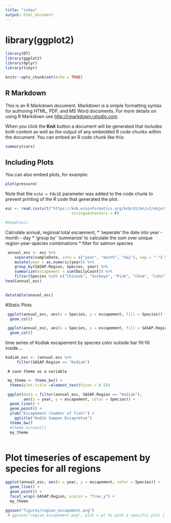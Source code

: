 ```yaml
---
title: "index"
output: html_document
---
```


# library(ggplot2)

```r
library(DT)
library(ggplot2)
library(dplyr)
library(tidyr)
```
 

```r
knitr::opts_chunk$set(echo = TRUE)
```

## R Markdown

This is an R Markdown document. Markdown is a simple formatting syntax for authoring HTML, PDF, and MS Word documents. For more details on using R Markdown see <http://rmarkdown.rstudio.com>.

When you click the **Knit** button a document will be generated that includes both content as well as the output of any embedded R code chunks within the document. You can embed an R code chunk like this:

```r
summary(cars)
```

## Including Plots

You can also embed plots, for example:

```r
plot(pressure)
```

Note that the `echo = FALSE` parameter was added to the code chunk to prevent printing of the R code that generated the plot.



```r
esc <- read.csv(url("https://knb.ecoinformatics.org/knb/d1/mn/v2/object/urn%3Auuid%3Af119a05b-bbe7-4aea-93c6-85434dcb1c5e", method = "libcurl"),
                             stringsAsFactors = F)

#head(esc)
```

Calculate annual, reginoal total escaement, 
* 'seperate' the date into year - month - day
* 'group by' 'summarize' to calculate the sum over unique region-year-species combinations
* filter for salmon species

```r
 annual_esc <- esc %>%
    separate(sampleDate, into = c("year", "month", "day"), sep = "-") %>% 
    mutate(year = as.numeric(year)) %>% 
    group_by(SASAP.Region, Species, year) %>% 
    summarize(escapement = sum(DailyCount)) %>% 
    filter(Species %in% c("Chinook", "Sockeye", "Pink", "Chum", "Coho"))
head(annual_esc)
     
```

```r
datatable(annual_esc)
```
#Static Plots
```r
 ggplot(annual_esc, aes(x = Species, y = escapement, fill = Species)) +
  geom_col()
```

```r
 ggplot(annual_esc, aes(x = Species, y = escapement, fill = SASAP.Region)) +
  geom_col()
```
time series of Kodiak escapement by species
color outside bar fill fill inside....
```r
kodiak_esc <- (annual.esc %>% 
     filter(SASAP.Region == "Kodiak")
```
     # save theme as a variable
```r
 my_theme <- theme_bw() +
  theme(plot.title =element_text(hjust = 0.5))
```

```r
 ggplot(data = filter(annual_esc, SASAP.Region == "Kodiak"), 
        aes(x = year, y = escapement, color = Species)) +
  geom_line() +
  geom_point() +
  ylab("Escapement (number of fish)") +
    ggtitle("Kodik Sampon Escaprmtne")
  theme_bw()
  #theme_minimal()
  my_theme
  

```

# Plot timeseries of escapement by species for all regions

```r
ggplot(annual_esc, aes(x = year, y = escapement, color = Species)) +
  geom_line() +
  geom_point() +
  facet_wrap(~SASAP.Region, scales = "free_y") +
  my_theme

ggsave("figures/region_escapement.png")
 # ggsave("region_escapement.png", plot = p) to pick a specific plot i think
```